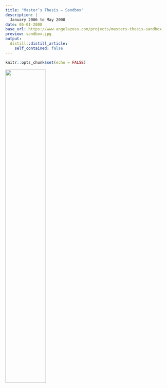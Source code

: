 ```yaml
---
title: "Master’s Thesis – Sandbox"
description: |
  January 2006 to May 2008
date: 05-01-2008
base_url: https://www.angelazoss.com/projects/masters-thesis-sandbox
preview: sandbox.jpg
output:
  distill::distill_article:
    self_contained: false
---
```



```r
knitr::opts_chunk$set(echo = FALSE)
```

![](sandbox.jpg){width=50%}


